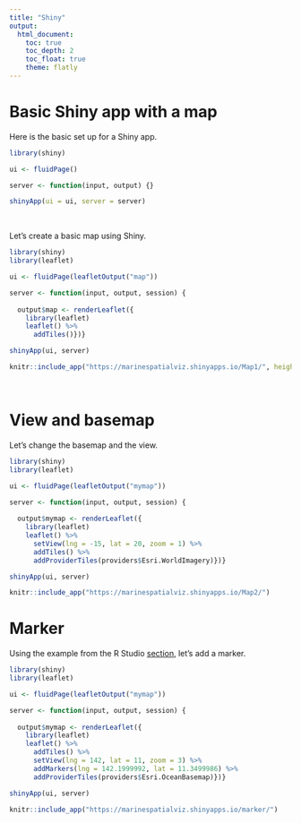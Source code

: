 ---
title: "Shiny"
output: 
  html_document:
    toc: true
    toc_depth: 2
    toc_float: true
    theme: flatly
---

# Basic Shiny app with a map

Here is the basic set up for a Shiny app.

```{r}
library(shiny)

ui <- fluidPage()

server <- function(input, output) {}

shinyApp(ui = ui, server = server)
```

$~$

Let's create a basic map using Shiny. 

```{r}
library(shiny)
library(leaflet)

ui <- fluidPage(leafletOutput("map"))

server <- function(input, output, session) {
  
  output$map <- renderLeaflet({
    library(leaflet)
    leaflet() %>%
      addTiles()})}

shinyApp(ui, server)
```

```{r echo = FALSE}
knitr::include_app("https://marinespatialviz.shinyapps.io/Map1/", height = "600px")
```
  
$~$

# View and basemap

Let's change the basemap and the view.

```{r}
library(shiny)
library(leaflet)

ui <- fluidPage(leafletOutput("mymap"))

server <- function(input, output, session) {
  
  output$mymap <- renderLeaflet({
    library(leaflet)
    leaflet() %>%
      setView(lng = -15, lat = 20, zoom = 1) %>%
      addTiles() %>%
      addProviderTiles(providers$Esri.WorldImagery)})}

shinyApp(ui, server)
```

```{r echo = FALSE}
knitr::include_app("https://marinespatialviz.shinyapps.io/Map2/")
```

# Marker

Using the example from the R Studio [section](https://marinespatialviz.github.io/marinespatialviz/rstudio.html#marker), let's add a marker. 

```{r}
library(shiny)
library(leaflet)

ui <- fluidPage(leafletOutput("mymap"))

server <- function(input, output, session) {
  
  output$mymap <- renderLeaflet({
    library(leaflet)
    leaflet() %>%
      addTiles() %>%
      setView(lng = 142, lat = 11, zoom = 3) %>%
      addMarkers(lng = 142.1999992, lat = 11.3499986) %>%
      addProviderTiles(providers$Esri.OceanBasemap)})}

shinyApp(ui, server)
```

```{r echo = FALSE}
knitr::include_app("https://marinespatialviz.shinyapps.io/marker/")
```